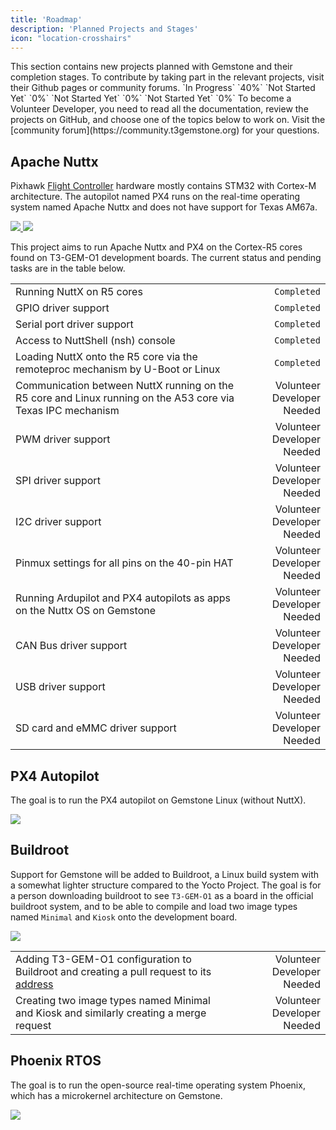 ```yaml
---
title: 'Roadmap'
description: 'Planned Projects and Stages'
icon: "location-crosshairs"
---
```


<Tip>
This section contains new projects planned with Gemstone and their completion stages.
To contribute by taking part in the relevant projects, visit their Github pages or community forums.
</Tip>

<Card horizontal title="Apache Nuttx" icon="spinner" href="./roadmap#apache-nuttx">
`In Progress` `40%`
</Card>
<Card horizontal title="PX4 Autopilot" icon="clock" href="./roadmap#px4-autopilot">
`Not Started Yet` `0%`
</Card>
<Card horizontal title="Buildroot" icon="clock" href="./roadmap#buildroot">
`Not Started Yet` `0%`
</Card>
<Card horizontal title="Phoenix RTOS" icon="clock" href="./roadmap#phoenix-rtos">
`Not Started Yet` `0%`
</Card>

<Note>
To become a Volunteer Developer, you need to read all the documentation, review the projects on GitHub,
and choose one of the topics below to work on. Visit the [community forum](https://community.t3gemstone.org)
for your questions.
</Note>

## Apache Nuttx

Pixhawk [Flight Controller](https://docs.px4.io/main/en/flight_controller/cubepilot_cube_orangeplus.html)
hardware mostly contains STM32 with Cortex-M architecture. The autopilot named PX4 runs on the real-time operating
system named Apache Nuttx and does not have support for Texas AM67a.

<Columns cols={2}>
  <Frame caption="Apache Nuttx RTOS">
  <a href="https://github.com/t3gemstone/NuttX" target="_blank">
    <img src="/images/apache-nuttx.png" noZoom />
  </a>
  </Frame>
  <Frame caption="PX4 Autopilot">
  <a href="https://github.com/t3gemstone/PX4-Autopilot" target="_blank">
    <img src="/images/px4-autopilot.png" noZoom />
  </a>
  </Frame>
</Columns>

This project aims to run Apache Nuttx and PX4 on the Cortex-R5 cores found on T3-GEM-O1 development boards. The current
status and pending tasks are in the table below.

|                                                                                                             |                                |
|:------------------------------------------------------------------------------------------------------------|-------------------------------:|
| Running NuttX on R5 cores                                                                                   | `Completed`                    |
| GPIO driver support                                                                                         | `Completed`                    |
| Serial port driver support                                                                                  | `Completed`                    |
| Access to NuttShell (nsh) console                                                                           | `Completed`                    |
| Loading NuttX onto the R5 core via the remoteproc mechanism by U-Boot or Linux                              | `Completed`                    |
| Communication between NuttX running on the R5 core and Linux running on the A53 core via Texas IPC mechanism | Volunteer Developer Needed     |
| PWM driver support                                                                                          | Volunteer Developer Needed     |
| SPI driver support                                                                                          | Volunteer Developer Needed     |
| I2C driver support                                                                                          | Volunteer Developer Needed     |
| Pinmux settings for all pins on the 40-pin HAT                                                              | Volunteer Developer Needed     |
| Running Ardupilot and PX4 autopilots as apps on the Nuttx OS on Gemstone                                    | Volunteer Developer Needed     |
| CAN Bus driver support                                                                                      | Volunteer Developer Needed     |
| USB driver support                                                                                          | Volunteer Developer Needed     |
| SD card and eMMC driver support                                                                             | Volunteer Developer Needed     |

## PX4 Autopilot

The goal is to run the PX4 autopilot on Gemstone Linux (without NuttX).

<Columns cols={1}>
  <Frame caption="PX4 Autopilot">
  <a href="https://github.com/t3gemstone/PX4-Autopilot" target="_blank">
    <img src="/images/px4-autopilot-b.png" noZoom />
  </a>
  </Frame>
</Columns>

## Buildroot

Support for Gemstone will be added to Buildroot, a Linux build system with a somewhat lighter structure compared 
to the Yocto Project. The goal is for a person downloading buildroot to see `T3-GEM-O1` as a board in the
official buildroot system, and to be able to compile and load two image types named `Minimal` and `Kiosk` onto the
development board.

<Columns cols={1}>
  <Frame caption="Buildroot">
  <a href="https://buildroot.org/" target="_blank">
    <img src="/images/buildroot.png" noZoom />
  </a>
  </Frame>
</Columns>

|                                                                                                             |                                |
|:------------------------------------------------------------------------------------------------------------|-------------------------------:|
| Adding T3-GEM-O1 configuration to Buildroot and creating a pull request to its [address](https://github.com/buildroot/buildroot) | Volunteer Developer Needed     |
| Creating two image types named Minimal and Kiosk and similarly creating a merge request                     | Volunteer Developer Needed     |

## Phoenix RTOS

The goal is to run the open-source real-time operating system Phoenix, which has a microkernel architecture 
on Gemstone.

<Frame caption="Phoenix RTOS">
  <a href="https://github.com/t3gemstone/phoenix-rtos-project" target="_blank">
    <img src="/images/phoenix-rtos.png" noZoom />
  </a>
</Frame>
